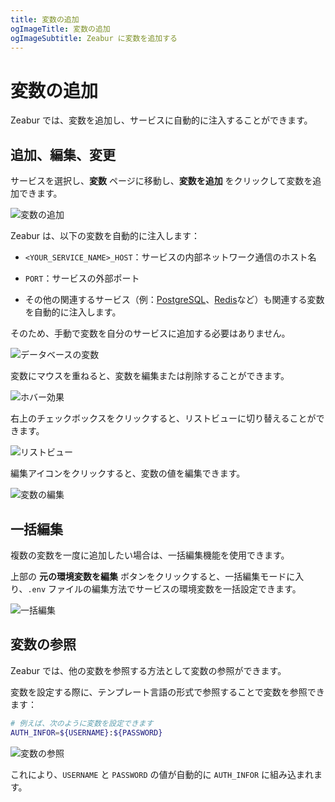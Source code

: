 ```yaml
---
title: 変数の追加
ogImageTitle: 変数の追加
ogImageSubtitle: Zeabur に変数を追加する
---
```


# 変数の追加

Zeabur では、変数を追加し、サービスに自動的に注入することができます。

## 追加、編集、変更

サービスを選択し、**変数** ページに移動し、**変数を追加** をクリックして変数を追加できます。

![変数の追加](/environment/add-variables.zh-CN.png)

Zeabur は、以下の変数を自動的に注入します：

- `<YOUR_SERVICE_NAME>_HOST`：サービスの内部ネットワーク通信のホスト名

- `PORT`：サービスの外部ポート

- その他の関連するサービス（例：[PostgreSQL](/databases/postgresql)、[Redis](/databases/redis)など）も関連する変数を自動的に注入します。

そのため、手動で変数を自分のサービスに追加する必要はありません。

![データベースの変数](/environment/db-env.zh-CN.png)

変数にマウスを重ねると、変数を編集または削除することができます。

![ホバー効果](/environment/var-hover.png)

右上のチェックボックスをクリックすると、リストビューに切り替えることができます。

![リストビュー](/environment/var-list-view.png)

編集アイコンをクリックすると、変数の値を編集できます。

![変数の編集](/environment/var-edit.png)

## 一括編集

複数の変数を一度に追加したい場合は、一括編集機能を使用できます。

上部の **元の環境変数を編集** ボタンをクリックすると、一括編集モードに入り、`.env` ファイルの編集方法でサービスの環境変数を一括設定できます。

![一括編集](/environment/var-raw-edit.png)

## 変数の参照

Zeabur では、他の変数を参照する方法として変数の参照ができます。

変数を設定する際に、テンプレート言語の形式で参照することで変数を参照できます：

```bash
# 例えば、次のように変数を設定できます
AUTH_INFOR=${USERNAME}:${PASSWORD}
```

![変数の参照](/environment/var-reference.png)

これにより、`USERNAME` と `PASSWORD` の値が自動的に `AUTH_INFOR` に組み込まれます。